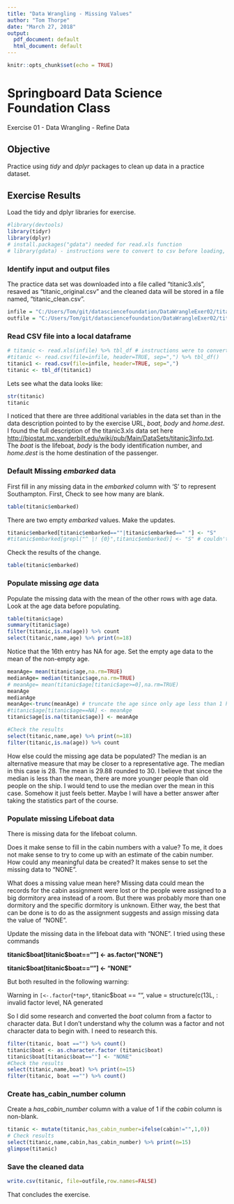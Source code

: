 ```yaml
---
title: "Data Wrangling - Missing Values"
author: "Tom Thorpe"
date: "March 27, 2018"
output:
  pdf_document: default
  html_document: default
---
```


```r
knitr::opts_chunk$set(echo = TRUE)
```

# Springboard Data Science Foundation Class
Exercise 01 - Data Wrangling - Refine Data

## Objective
Practice using *tidy* and *dplyr* packages to clean up data in a practice dataset.

## Exercise Results
Load the tidy and dplyr libraries for exercise.
```r
#library(devtools)
library(tidyr)
library(dplyr)
# install.packages("gdata") needed for read.xls function
# library(gdata) - instructions were to convert to csv before loading, so not needed.
```

### Identify input and output files
The practice data set was downloaded into a file called "titanic3.xls", resaved as
"titanic_original.csv" and
the cleaned data will be stored in a file named, "titanic_clean.csv".
```r
infile = "C:/Users/Tom/git/datasciencefoundation/DataWrangleExer02/titanic_original.csv"
outfile = "C:/Users/Tom/git/datasciencefoundation/DataWrangleExer02/titanic_clean.csv"  
```

### Read CSV file into a local dataframe
```r
# titanic <- read.xls(infile) %>% tbl_df # instructions were to convert to csv before loading
#titanic <- read.csv(file=infile, header=TRUE, sep=",") %>% tbl_df()
titanic1 <- read.csv(file=infile, header=TRUE, sep=",") 
titanic <- tbl_df(titanic1)
```

Lets see what the data looks like:
```r
str(titanic)
titanic
```
I noticed that there are three additional variables in the data set than in the data description
pointed to by the exercise URL, 
*boat*, *body* and *home.dest*. I found the full description of the titanic3.xls data set here
<http://biostat.mc.vanderbilt.edu/wiki/pub/Main/DataSets/titanic3info.txt>. 
The *boat* is the lifeboat, *body* is the body identification number, and *home.dest* is the home
destination of the passenger.

### Default Missing *embarked* data
First fill in any missing data in the *embarked* column with 'S' to represent Southampton.
First, Check to see how many are blank.
```r
table(titanic$embarked)
```
There are two empty *embarked* values. Make the updates.
```r
titanic$embarked[titanic$embarked==""|titanic$embarked==" "] <- "S"
#titanic$embarked[grepl("^ |! {0}",titanic$embarked)] <- "S" # couldn't figure out a regular expression
```
Check the results of the change.
```r
table(titanic$embarked)
```

### Populate missing *age* data
Populate the missing data with the mean of the other rows with age data.
Look at the age data before populating.
```r
table(titanic$age)
summary(titanic$age)
filter(titanic,is.na(age)) %>% count
select(titanic,name,age) %>% print(n=18)
```
Notice that the 16th entry has NA for age. Set the empty age data to the mean of the non-empty age.
```r
meanAge= mean(titanic$age,na.rm=TRUE)
medianAge= median(titanic$age,na.rm=TRUE)
# meanAge= mean(titanic$age[titanic$age>=0],na.rm=TRUE)
meanAge
medianAge
meanAge<-trunc(meanAge) # truncate the age since only age less than 1 have fractional values.
#titanic$age[titanic$age==NA] <- meanAge
titanic$age[is.na(titanic$age)] <- meanAge

#Check the results
select(titanic,name,age) %>% print(n=18)
filter(titanic,is.na(age)) %>% count
```
How else could the missing age data be populated? The median is an alternative measure that may be 
closer to a representative age. The median in this case is 28. The mean is 29.88 rounded to 30. I believe that since the median is less than the mean, there are more younger people than old people on the ship.
I would tend to use the median over the mean in this case. Somehow it just feels better. Maybe I will 
have a better answer after taking the statistics part of the course.

### Populate missing Lifeboat data
There is missing data for the lifeboat column.

Does it make sense to fill in the cabin numbers with a value? To me, it does not make sense to 
try to come up with an estimate of the cabin number. How could any meaningful data be created?
It makes sense to set the missing data to "NONE".

What does a missing value mean here? Missing data could mean the records for the cabin assignment
were lost or the people were assigned to a big dormitory area instead of a room. But there was 
probably more than one dormitory and the specific dormitory is unknown.
Either way, the best that can be done is to do as the assignment suggests and assign missing
data the value of "NONE".

Update the missing data in the lifeboat data with "NONE". I tried using these commands

  **titanic\$boat[titanic\$boat==""] <- as.factor("NONE")**
  
  **titanic\$boat[titanic\$boat==""] <- "NONE"**

But both resulted in the following warning:

   Warning in `[<-.factor`(`*tmp*`, titanic$boat == "", value =
   structure(c(13L, : invalid factor level, NA generated
   
So I did some research and converted the *boat* column from a factor to character data. But I don't understand why the column was a factor and not character data to begin with. I need to research this.  
```r
filter(titanic, boat =="") %>% count()
titanic$boat <- as.character.factor (titanic$boat)
titanic$boat[titanic$boat==""] <- "NONE"
#Check the results
select(titanic,name,boat) %>% print(n=15)
filter(titanic, boat =="") %>% count()
```
### Create has_cabin_number column
Create a *has_cabin_number* column with a value of 1 if the *cabin* column is non-blank.
```r
titanic <- mutate(titanic,has_cabin_number=ifelse(cabin!="",1,0))
# Check results
select(titanic,name,cabin,has_cabin_number) %>% print(n=15)
glimpse(titanic)
```

### Save the cleaned data
```r
write.csv(titanic, file=outfile,row.names=FALSE)
```
That concludes the exercise.
